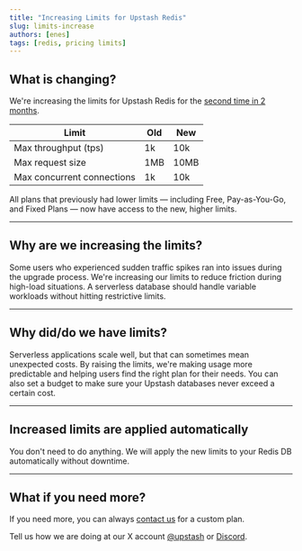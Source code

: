 ```yaml
---
title: "Increasing Limits for Upstash Redis"
slug: limits-increase
authors: [enes]
tags: [redis, pricing limits]
---
```


## What is changing?

We're increasing the limits for Upstash Redis for the [second time in 2 months](https://upstash.com/blog/redis-new-pricing).

| Limit | Old  | New  |
|-------|-----------|-----------|
| Max throughput (tps) | 1k | 10k  |
| Max request size | 1MB | 10MB |
| Max concurrent connections | 1k | 10k |


All plans that previously had lower limits — including Free, Pay-as-You-Go, and Fixed Plans — now have access to the new, higher limits.

---

## Why are we increasing the limits?

Some users who experienced sudden traffic spikes ran into issues during the upgrade process. We're increasing our limits to reduce friction during high-load situations. A serverless database should handle variable workloads without hitting restrictive limits.

---

## Why did/do we have limits?

Serverless applications scale well, but that can sometimes mean unexpected costs. By raising the limits, we're making usage more predictable and helping users find the right plan for their needs. You can also set a budget to make sure your Upstash databases never exceed a certain cost.

---

## Increased limits are applied automatically

You don't need to do anything. We will apply the new limits to your Redis DB automatically without downtime.

---

## What if you need more?
If you need more, you can always [contact us](https://upstash.com/contact) for a custom plan.

Tell us how we are doing at our X account [@upstash](https://x.com/upstash) or [Discord](https://upstash.com/discord).

